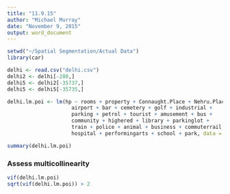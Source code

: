 ```yaml
---
title: "11.9.15"
author: "Michael Murray"
date: "November 9, 2015"
output: word_document
---
```


```r
setwd("~/Spatial Segmentation/Actual Data")
library(car)

delhi <- read.csv("delhi.csv")
delhi2 <- delhi[-280,]
delhi5 <- delhi2[-35737,]
delhi5 <- delhi5[-35735,]
```

```r
delhi.lm.poi <- lm(hp ~ rooms + property + Connaught.Place + Nehru.Place + Laxmi.Nagar +
                     airport + bar + cemetery + golf + industrial +
                     parking + petrol + tourist + amusement + bus +
                     community + highered + library + parkinglot +
                     train + police + animal + business + commuterrail +
                     hospital + performingarts + school + park, data = delhi)

summary(delhi.lm.poi)
```

### Assess multicollinearity 
```r
vif(delhi.lm.poi)
sqrt(vif(delhi.lm.poi)) > 2
```
